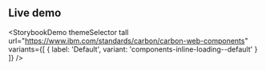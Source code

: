 ## Live demo

<StorybookDemo
  themeSelector
  tall
  url="https://www.ibm.com/standards/carbon/carbon-web-components"
  variants={[
    {
      label: 'Default',
      variant: 'components-inline-loading--default'
    }
  ]}
/>
